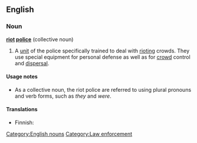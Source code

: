 ==English==
{{wikipedia}}
===Noun===
'''[[riot]] [[police]]''' {{singularonly}} (collective noun) [[Category:English nouns]]

# A [[unit]] of the police specifically trained to deal with [[riot#Verb|riot]]ing crowds. They use special equipment for personal defense as well as for [[crowd]] control and [[dispersal]].

====Usage notes====
* As a collective noun, the riot police are referred to using plural pronouns and verb forms, such as ''they'' and ''were''.

====Translations====
{{top}}
* Finnish: {{t-|fi|mellakkapoliisi}}
{{mid}}
{{bottom}}

[[Category:Law enforcement]]